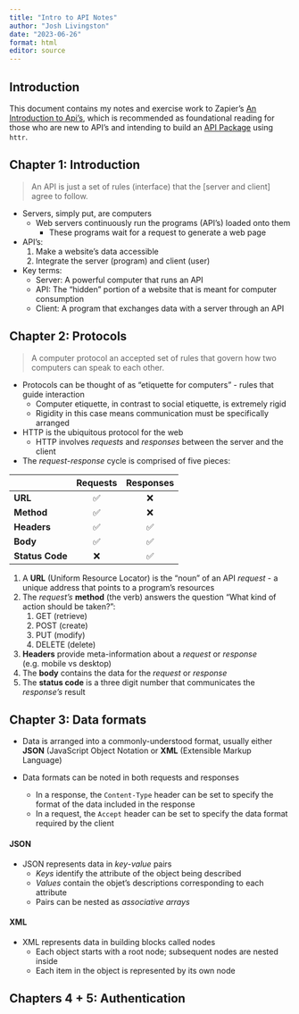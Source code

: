 ```yaml
---
title: "Intro to API Notes"
author: "Josh Livingston"
date: "2023-06-26"
format: html
editor: source
---
```


## Introduction

This document contains my notes and exercise work to Zapier's [An Introduction to Api's](https://zapier.com/resources/guides/apis "An Introduction to Api's - Zapier"), which is recommended as foundational reading for those who are new to API's and intending to build an [API Package](https://cran.r-project.org/web/packages/httr/vignettes/api-packages.html "Best practices for API packages") using `httr`.

## Chapter 1: Introduction

> An API is just a set of rules (interface) that the \[server and client\] agree to follow.

-   Servers, simply put, are computers
    -   Web servers continuously run the programs (API's) loaded onto them
        -   These programs wait for a request to generate a web page
-   API's:
    1.  Make a website's data accessible
    2.  Integrate the server (program) and client (user)
-   Key terms:
    -   Server: A powerful computer that runs an API
    -   API: The "hidden" portion of a website that is meant for computer consumption
    -   Client: A program that exchanges data with a server through an API

## Chapter 2: Protocols

> A computer protocol an accepted set of rules that govern how two computers can speak to each other.

-   Protocols can be thought of as "etiquette for computers" - rules that guide interaction
    -   Computer etiquette, in contrast to social etiquette, is extremely rigid
    -   Rigidity in this case means communication must be specifically arranged
-   HTTP is the ubiquitous protocol for the web
    -   HTTP involves *requests* and *responses* between the server and the client
-   The *request*-*response* cycle is comprised of five pieces:

|                 | Requests | Responses |
|-----------------|:--------:|:---------:|
| **URL**         |    ✅    |    ❌     |
| **Method**      |    ✅    |    ❌     |
| **Headers**     |    ✅    |    ✅     |
| **Body**        |    ✅    |    ✅     |
| **Status Code** |    ❌    |    ✅     |

1.  A **URL** (Uniform Resource Locator) is the "noun" of an API *request* - a unique address that points to a program's resources
2.  The *request's* **method** (the verb) answers the question "What kind of action should be taken?":
    1.  GET (retrieve)
    2.  POST (create)
    3.  PUT (modify)
    4.  DELETE (delete)
3.  **Headers** provide meta-information about a *request* or *response* (e.g. mobile vs desktop)
4.  The **body** contains the data for the *request* or *response*
5.  The **status code** is a three digit number that communicates the *response's* result

## Chapter 3: Data formats

-   Data is arranged into a commonly-understood format, usually either **JSON** (JavaScript Object Notation or **XML** (Extensible Markup Language)

-   Data formats can be noted in both requests and responses

    -   In a response, the `Content-Type` header can be set to specify the format of the data included in the response
    -   In a request, the `Accept` header can be set to specify the data format required by the client

#### JSON

-   JSON represents data in *key*-*value* pairs
    -   *Keys* identify the attribute of the object being described
    -   *Values* contain the objet's descriptions corresponding to each attribute
    -   Pairs can be nested as *associative arrays*

#### XML

-   XML represents data in building blocks called nodes
    -   Each object starts with a root node; subsequent nodes are nested inside
    -   Each item in the object is represented by its own node

## Chapters 4 + 5: Authentication
